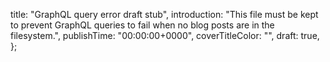 <!--
Copyright (c) 2016-present Sven Greb <development@svengreb.de>
This source code is licensed under the MIT license found in the license file.
-->

  title: "GraphQL query error draft stub",
  introduction: "This file must be kept to prevent GraphQL queries to fail when no blog posts are in the filesystem.",
  publishTime: "00:00:00+0000",
  coverTitleColor: "",
  draft: true,
};
